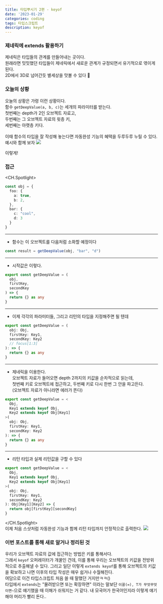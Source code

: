 ```yaml
---
title: 타입뿌시기 2편 - keyof
date: '2023-01-29'
categories: coding
tags: 타입스크립트
description: keyof
---
```

<HeadingNavigator />

### 제네릭에 extends 활용하기

제네릭은 타입들의 관계를 만들어내는 곳이다.  
원래라면 밋밋했던 타입들이 제네릭에서 새로운 관계가 규정되면서 유기적으로 엮이게 된다.  
2D에서 3D로 넘어간듯 별세상을 맛볼 수 있다 🚀

### 오늘의 상황
오늘의 상황은 가령 이런 상황이다.
<br/>
함수 `getDeepValue(a, b, c)`는 세개의 파라미터를 받는다.  
첫번째는 depth가 2인 오브젝트 자료고,  
두번째는 그 오브젝트 자료의 윗층 키,  
세번째는 아랫층 키다.  
<br/>
이때 함수의 타입을 잘 작성해 놓는다면 자동완성 기능의 혜택을 두루두루 누릴 수 있다.  
예시와 함께 보자
<Img src='/images/2023/typescript/자동완성1.webp' />
<figcaption>이렇게!</figcaption>

### 접근
<CH.Spotlight>
```ts data.ts
const obj = {
  foo: {
    a: true,
    b: 2,
  },
  bar: {
    c: "cool",
    d: 3
  }
}
```
---
- 함수는 이 오브젝트를 다음처럼 소화할 예정이다
```ts result.ts
const result = getDeepValue(obj, "bar", "d")
```
---
- 시작값은 이렇다.
```ts index.ts
export const getDeepValue = (
  obj,
  firstKey,
  secondKey
) => {
  return {} as any
}
```
---
- 이제 각각의 파라미터들, 그리고 리턴의 타입을 지정해주면 될 텐데
```ts index.ts focus=2:4
export const getDeepValue = (
  obj: Obj,
  firstKey: Key1,
  secondKey: Key2
  // focus[1:3]
): => {
  return {} as any
}
```
---
- 제네릭을 이용한다.  
오브젝트 자료가 들어오면 depth 2까지의 키값을 순차적으로 읽는데,  
첫번째 키로 오브젝트에 접근하고, 두번째 키로 다시 한번 그 안을 파고든다.  
(오브젝트 자료가 아니라면 에러가 뜬다)
```ts index.ts focus=2:4
export const getDeepValue = <
  Obj,
  Key1 extends keyof Obj,
  Key2 extends keyof Obj[Key1]
>(
  obj: Obj,
  firstKey: Key1,
  secondKey: Key2
): => {
  return {} as any
}
```
---
- 리턴 타입과 실제 리턴값을 구할 수 있다
```ts index.ts
export const getDeepValue = <
  Obj,
  Key1 extends keyof Obj,
  Key2 extends keyof Obj[Key1]
>(
  obj: Obj,
  firstKey: Key1,
  secondKey: Key2
): Obj[Key1][Key2] => {
  return obj[firstKey][secondKey]
}
```
</CH.Spotlight>
<br/>
이제 처음 스샷처럼 자동완성 기능과 함께 리턴 타입까지 안정적으로 출력한다.
<Img src='/images/2023/typescript/자동완성2.webp' />



### 이번 포스트를 통해 새로 알거나 정리된 것
우리가 오브젝트 자료의 값에 접근하는 방법은 키를 통해서다.  
그래서 `keyof` 오퍼레이터가 개꿀인 건데, 이를 통해 우리는 오브젝트의 키값을 전방위적으로 추출해낼 수 있다. 그리고 일단 이렇게 `extends keyof`를 통해 오브젝트의 키값을 확보하고 나면 이후의 타입 작성은 매우 쉽거나 수월해진다.
<br/>
여담으로 이건 타입스크립트 처음 쓸 때 말했던 거지만ㅋㅋ(<Lnk text='링크' href='https://hyezoprk.com/posts/Typescript-Omit#제네릭이-어떻게-짜여있길래' />)   
타입에서 `extends`는 "물려받으면 또는 확장하면" 이라는 말보단 `이꼴(=), T가 무엇무엇이면~`으로 얘기했을 때 이해가 쉬워지는 거 같다. 내 모국어가 한국어인지라 이렇게 얘기해야 머리가 빨리 돈다.. 